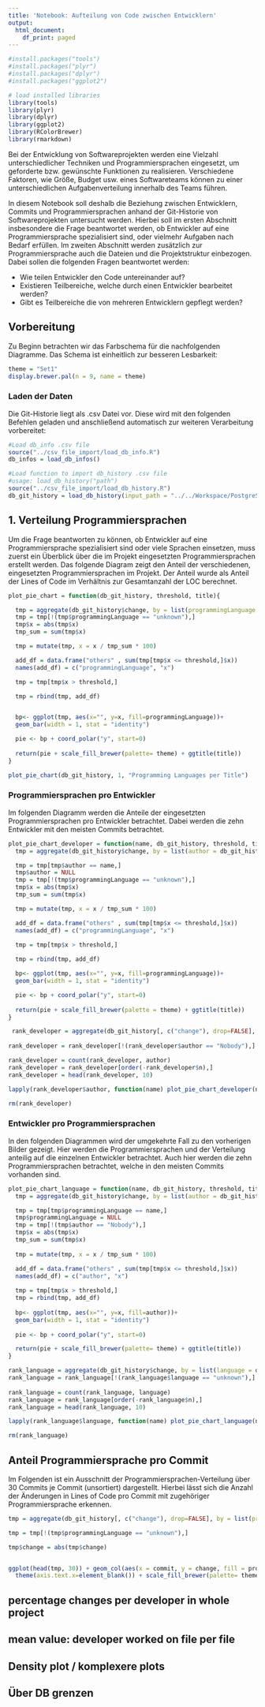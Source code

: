 ```yaml
---
title: 'Notebook: Aufteilung von Code zwischen Entwicklern'
output:
  html_document:
    df_print: paged
---
```


```r
#install.packages("tools")
#install.packages("plyr")
#install.packages("dplyr")
#install.packages("ggplot2")

# load installed libraries 
library(tools)
library(plyr)
library(dplyr)
library(ggplot2)
library(RColorBrewer)
library(rmarkdown)
```

Bei der Entwicklung von Softwareprojekten werden eine Vielzahl unterschiedlicher Techniken und Programmiersprachen eingesetzt, um geforderte bzw. gewünschte Funktionen zu realisieren. Verschiedene Faktoren, wie Größe, Budget usw. eines Softwareteams können zu einer unterschiedlichen Aufgabenverteilung innerhalb des Teams führen. 

In diesem Notebook soll deshalb die Beziehung zwischen Entwicklern, Commits und Programmiersprachen anhand der Git-Historie von Softwareprojekten untersucht werden. Hierbei soll im ersten Abschnitt insbesondere die Frage beantwortet werden, ob Entwickler auf eine Programmiersprache spezialisiert sind, oder vielmehr Aufgaben nach Bedarf erfüllen.
Im zweiten Abschnitt werden zusätzlich zur Programmiersprache auch die Dateien und die Projektstruktur einbezogen. Dabei sollen die folgenden Fragen beantwortet werden:

* Wie teilen Entwickler den Code untereinander auf?
* Existieren Teilbereiche, welche durch einen Entwickler bearbeitet werden?
* Gibt es Teilbereiche die von mehreren Entwicklern gepflegt werden?

## Vorbereitung

Zu Beginn betrachten wir das Farbschema für die nachfolgenden Diagramme. Das Schema ist einheitlich zur besseren Lesbarkeit:

```r
theme = "Set1"
display.brewer.pal(n = 9, name = theme)
```

### Laden der Daten

Die Git-Historie liegt als .csv Datei vor. Diese wird mit den folgenden Befehlen geladen und anschließend automatisch zur weiteren Verarbeitung vorbereitet:
```r
#Load db_info .csv file
source("../csv_file_import/load_db_info.R")
db_infos = load_db_infos()

#Load function to import db_history .csv file
#usage: load_db_history("path")
source("../csv_file_import/load_db_history.R")
db_git_history = load_db_history(input_path = "../../Workspace/PostgreSQL.csv")
```

## 1. Verteilung Programmiersprachen

Um die Frage beantworten zu können, ob Entwickler auf eine Programmiersprache spezialisiert sind oder viele Sprachen einsetzen, muss zuerst ein Überblick über die im Projekt eingesetzten Programmiersprachen erstellt werden. Das folgende Diagram zeigt den Anteil der verschiedenen, eingesetzten Programmiersprachen im Projekt. Der Anteil wurde als Anteil der Lines of Code im Verhältnis zur Gesamtanzahl der LOC berechnet.  

```r
plot_pie_chart = function(db_git_history, threshold, title){

  tmp = aggregate(db_git_history$change, by = list(programmingLanguage = db_git_history$programmingLanguage), FUN = sum)
  tmp = tmp[!(tmp$programmingLanguage == "unknown"),]
  tmp$x = abs(tmp$x)
  tmp_sum = sum(tmp$x)

  tmp = mutate(tmp, x = x / tmp_sum * 100)

  add_df = data.frame("others" , sum(tmp[tmp$x <= threshold,]$x))
  names(add_df) = c("programmingLanguage", "x")

  tmp = tmp[tmp$x > threshold,]

  tmp = rbind(tmp, add_df)


  bp<- ggplot(tmp, aes(x="", y=x, fill=programmingLanguage))+
  geom_bar(width = 1, stat = "identity")

  pie <- bp + coord_polar("y", start=0)
  
  return(pie + scale_fill_brewer(palette= theme) + ggtitle(title))
}

plot_pie_chart(db_git_history, 1, "Programming Languages per Title")

```


### Programmiersprachen pro Entwickler

Im folgenden Diagramm werden die Anteile der eingesetzten Programmiersprachen pro Entwickler betrachtet. Dabei werden die zehn Entwickler mit den meisten Commits betrachtet.

```r

plot_pie_chart_developer = function(name, db_git_history, threshold, title){
  tmp = aggregate(db_git_history$change, by = list(author = db_git_history$author, programmingLanguage = db_git_history$programmingLanguage), FUN = sum)

  tmp = tmp[tmp$author == name,]
  tmp$author = NULL
  tmp = tmp[!(tmp$programmingLanguage == "unknown"),]
  tmp$x = abs(tmp$x)
  tmp_sum = sum(tmp$x)

  tmp = mutate(tmp, x = x / tmp_sum * 100)

  add_df = data.frame("others" , sum(tmp[tmp$x <= threshold,]$x))
  names(add_df) = c("programmingLanguage", "x")

  tmp = tmp[tmp$x > threshold,]
  
  tmp = rbind(tmp, add_df)

  bp<- ggplot(tmp, aes(x="", y=x, fill=programmingLanguage))+
  geom_bar(width = 1, stat = "identity")

  pie <- bp + coord_polar("y", start=0)
  
  return(pie + scale_fill_brewer(palette = theme) + ggtitle(title))
}

 rank_developer = aggregate(db_git_history[, c("change"), drop=FALSE], by = list(author = db_git_history$author, commit = db_git_history$commit), FUN = sum)
 
rank_developer = rank_developer[!(rank_developer$author == "Nobody"),]

rank_developer = count(rank_developer, author)
rank_developer = rank_developer[order(-rank_developer$n),]
rank_developer = head(rank_developer, 10)

lapply(rank_developer$author, function(name) plot_pie_chart_developer(name, db_git_history, 2, paste(name, ": Proportion of Programming Languages" ,sep = "")))

rm(rank_developer)

```
### Entwickler pro Programmiersprachen

In den folgenden Diagrammen wird der umgekehrte Fall zu den vorherigen Bilder gezeigt. Hier werden die Programmiersprachen und der Verteilung anteilig auf die einzelnen Entwickler betrachtet. Auch hier werden die zehn Programmiersprachen betrachtet, welche in den meisten Commits vorhanden sind.

```r

plot_pie_chart_language = function(name, db_git_history, threshold, title){
  tmp = aggregate(db_git_history$change, by = list(author = db_git_history$author, programmingLanguage = db_git_history$programmingLanguage), FUN = sum)

  tmp = tmp[tmp$programmingLanguage == name,]
  tmp$programmingLanguage = NULL
  tmp = tmp[!(tmp$author == "Nobody"),]
  tmp$x = abs(tmp$x)
  tmp_sum = sum(tmp$x)
  
  tmp = mutate(tmp, x = x / tmp_sum * 100)

  add_df = data.frame("others" , sum(tmp[tmp$x <= threshold,]$x))
  names(add_df) = c("author", "x")
  
  tmp = tmp[tmp$x > threshold,]
  tmp = rbind(tmp, add_df)
  
  bp<- ggplot(tmp, aes(x="", y=x, fill=author))+
  geom_bar(width = 1, stat = "identity")
  
  pie <- bp + coord_polar("y", start=0)

  return(pie + scale_fill_brewer(palette= theme) + ggtitle(title))
}

rank_language = aggregate(db_git_history$change, by = list(language = db_git_history$programmingLanguage, commit = db_git_history$commit), FUN = sum)
rank_language = rank_language[!(rank_language$language == "unknown"),]
                             
rank_language = count(rank_language, language)
rank_language = rank_language[order(-rank_language$n),]
rank_language = head(rank_language, 10)

lapply(rank_language$language, function(name) plot_pie_chart_language(name, db_git_history, 5, paste(name, ": Proportion of Developers using Language" ,sep = "")))

rm(rank_language)
```

## Anteil Programmiersprache pro Commit
Im Folgenden ist ein Ausschnitt der Programmiersprachen-Verteilung über 30 Commits je Commit (unsortiert) dargestellt. Hierbei lässt sich die Anzahl der Änderungen in Lines of Code pro Commit mit zugehöriger Programmiersprache erkennen. 

```r
tmp = aggregate(db_git_history[, c("change"), drop=FALSE], by = list(programmingLanguage = db_git_history$programmingLanguage, commit = db_git_history$commit), FUN = sum)

tmp = tmp[!(tmp$programmingLanguage == "unknown"),]

tmp$change = abs(tmp$change)


ggplot(head(tmp, 30)) + geom_col(aes(x = commit, y = change, fill = programmingLanguage)) + theme(axis.text.x = element_text(angle = 90, hjust = 2)) +
  theme(axis.text.x=element_blank()) + scale_fill_brewer(palette= theme)

```

## percentage changes per developer in whole project

## mean value: developer worked on file per file

## Density plot / komplexere plots

## Über DB grenzen
